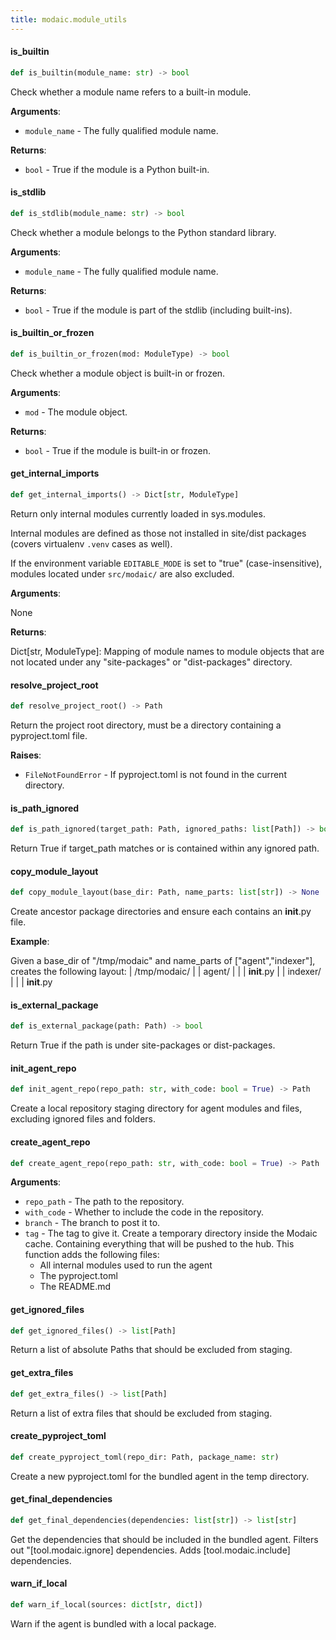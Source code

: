 ```yaml
---
title: modaic.module_utils
---
```


#### is\_builtin

```python
def is_builtin(module_name: str) -> bool
```

Check whether a module name refers to a built-in module.

**Arguments**:

- `module_name` - The fully qualified module name.
  

**Returns**:

- `bool` - True if the module is a Python built-in.

#### is\_stdlib

```python
def is_stdlib(module_name: str) -> bool
```

Check whether a module belongs to the Python standard library.

**Arguments**:

- `module_name` - The fully qualified module name.
  

**Returns**:

- `bool` - True if the module is part of the stdlib (including built-ins).

#### is\_builtin\_or\_frozen

```python
def is_builtin_or_frozen(mod: ModuleType) -> bool
```

Check whether a module object is built-in or frozen.

**Arguments**:

- `mod` - The module object.
  

**Returns**:

- `bool` - True if the module is built-in or frozen.

#### get\_internal\_imports

```python
def get_internal_imports() -> Dict[str, ModuleType]
```

Return only internal modules currently loaded in sys.modules.

Internal modules are defined as those not installed in site/dist packages
(covers virtualenv `.venv` cases as well).

If the environment variable `EDITABLE_MODE` is set to "true" (case-insensitive),
modules located under `src/modaic/` are also excluded.

**Arguments**:

  None
  

**Returns**:

  Dict[str, ModuleType]: Mapping of module names to module objects that are
  not located under any "site-packages" or "dist-packages" directory.

#### resolve\_project\_root

```python
def resolve_project_root() -> Path
```

Return the project root directory, must be a directory containing a pyproject.toml file.

**Raises**:

- `FileNotFoundError` - If pyproject.toml is not found in the current directory.

#### is\_path\_ignored

```python
def is_path_ignored(target_path: Path, ignored_paths: list[Path]) -> bool
```

Return True if target_path matches or is contained within any ignored path.

#### copy\_module\_layout

```python
def copy_module_layout(base_dir: Path, name_parts: list[str]) -> None
```

Create ancestor package directories and ensure each contains an __init__.py file.

**Example**:

  Given a base_dir of "/tmp/modaic" and name_parts of ["agent","indexer"],
  creates the following layout:
  | /tmp/modaic/
  |   | agent/
  |   |   | __init__.py
  |   | indexer/
  |   |   | __init__.py

#### is\_external\_package

```python
def is_external_package(path: Path) -> bool
```

Return True if the path is under site-packages or dist-packages.

#### init\_agent\_repo

```python
def init_agent_repo(repo_path: str, with_code: bool = True) -> Path
```

Create a local repository staging directory for agent modules and files, excluding ignored files and folders.

#### create\_agent\_repo

```python
def create_agent_repo(repo_path: str, with_code: bool = True) -> Path
```

**Arguments**:

- `repo_path` - The path to the repository.
- `with_code` - Whether to include the code in the repository.
- `branch` - The branch to post it to.
- `tag` - The tag to give it.
  Create a temporary directory inside the Modaic cache. Containing everything that will be pushed to the hub. This function adds the following files:
  - All internal modules used to run the agent
  - The pyproject.toml
  - The README.md

#### get\_ignored\_files

```python
def get_ignored_files() -> list[Path]
```

Return a list of absolute Paths that should be excluded from staging.

#### get\_extra\_files

```python
def get_extra_files() -> list[Path]
```

Return a list of extra files that should be excluded from staging.

#### create\_pyproject\_toml

```python
def create_pyproject_toml(repo_dir: Path, package_name: str)
```

Create a new pyproject.toml for the bundled agent in the temp directory.

#### get\_final\_dependencies

```python
def get_final_dependencies(dependencies: list[str]) -> list[str]
```

Get the dependencies that should be included in the bundled agent.
Filters out "[tool.modaic.ignore] dependencies. Adds [tool.modaic.include] dependencies.

#### warn\_if\_local

```python
def warn_if_local(sources: dict[str, dict])
```

Warn if the agent is bundled with a local package.

